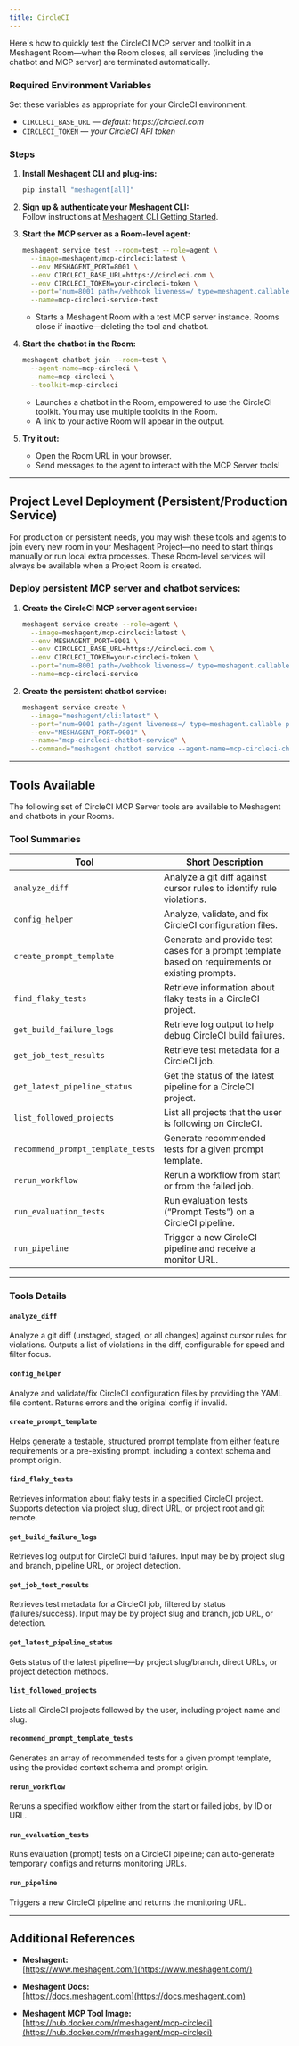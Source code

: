 ```yaml
---
title: CircleCI
---
```



Here's how to quickly test the CircleCI MCP server and toolkit in a Meshagent Room—when the Room closes, all services (including the chatbot and MCP server) are terminated automatically.

### Required Environment Variables

Set these variables as appropriate for your CircleCI environment:
- `CIRCLECI_BASE_URL` — _default: https://circleci.com_
- `CIRCLECI_TOKEN` — _your CircleCI API token_

### Steps

1. **Install Meshagent CLI and plug-ins:**
    ```bash
    pip install "meshagent[all]"
    ```
2. **Sign up & authenticate your Meshagent CLI:**  
   Follow instructions at [Meshagent CLI Getting Started](https://docs.meshagent.com/cli/getting_started).

3. **Start the MCP server as a Room-level agent:**
    ```bash
    meshagent service test --room=test --role=agent \
      --image=meshagent/mcp-circleci:latest \
      --env MESHAGENT_PORT=8001 \
      --env CIRCLECI_BASE_URL=https://circleci.com \
      --env CIRCLECI_TOKEN=your-circleci-token \
      --port="num=8001 path=/webhook liveness=/ type=meshagent.callable" \
      --name=mcp-circleci-service-test
    ```
    - Starts a Meshagent Room with a test MCP server instance. Rooms close if inactive—deleting the tool and chatbot.

4. **Start the chatbot in the Room:**
    ```bash
    meshagent chatbot join --room=test \
      --agent-name=mcp-circleci \
      --name=mcp-circleci \
      --toolkit=mcp-circleci
    ```
    - Launches a chatbot in the Room, empowered to use the CircleCI toolkit. You may use multiple toolkits in the Room.
    - A link to your active Room will appear in the output.

5. **Try it out:**
    - Open the Room URL in your browser.
    - Send messages to the agent to interact with the MCP Server tools!

---

## Project Level Deployment (Persistent/Production Service)

For production or persistent needs, you may wish these tools and agents to join every new room in your Meshagent Project—no need to start things manually or run local extra processes. These Room-level services will always be available when a Project Room is created.

### Deploy persistent MCP server and chatbot services:

1. **Create the CircleCI MCP server agent service:**
    ```bash
    meshagent service create --role=agent \
      --image=meshagent/mcp-circleci:latest \
      --env MESHAGENT_PORT=8001 \
      --env CIRCLECI_BASE_URL=https://circleci.com \
      --env CIRCLECI_TOKEN=your-circleci-token \
      --port="num=8001 path=/webhook liveness=/ type=meshagent.callable" \
      --name=mcp-circleci-service
    ```

2. **Create the persistent chatbot service:**
    ```bash
    meshagent service create \
      --image="meshagent/cli:latest" \
      --port="num=9001 path=/agent liveness=/ type=meshagent.callable participant_name=mcp-circleci-chatbot" \
      --env="MESHAGENT_PORT=9001" \
      --name="mcp-circleci-chatbot-service" \
      --command="meshagent chatbot service --agent-name=mcp-circleci-chatbot --toolkit=mcp-circleci"
    ```

---

## Tools Available

The following set of CircleCI MCP Server tools are available to Meshagent and chatbots in your Rooms.

### Tool Summaries

| Tool                        | Short Description                                                                                                        |
|-----------------------------|--------------------------------------------------------------------------------------------------------------------------|
| `analyze_diff`              | Analyze a git diff against cursor rules to identify rule violations.                                                     |
| `config_helper`             | Analyze, validate, and fix CircleCI configuration files.                                                                |
| `create_prompt_template`    | Generate and provide test cases for a prompt template based on requirements or existing prompts.                         |
| `find_flaky_tests`          | Retrieve information about flaky tests in a CircleCI project.                                                            |
| `get_build_failure_logs`    | Retrieve log output to help debug CircleCI build failures.                                                               |
| `get_job_test_results`      | Retrieve test metadata for a CircleCI job.                                                                               |
| `get_latest_pipeline_status`| Get the status of the latest pipeline for a CircleCI project.                                                            |
| `list_followed_projects`    | List all projects that the user is following on CircleCI.                                                                |
| `recommend_prompt_template_tests` | Generate recommended tests for a given prompt template.                                                          |
| `rerun_workflow`            | Rerun a workflow from start or from the failed job.                                                                      |
| `run_evaluation_tests`      | Run evaluation tests (“Prompt Tests”) on a CircleCI pipeline.                                                            |
| `run_pipeline`              | Trigger a new CircleCI pipeline and receive a monitor URL.                                                               |

---

### Tools Details

#### **`analyze_diff`**
Analyze a git diff (unstaged, staged, or all changes) against cursor rules for violations. Outputs a list of violations in the diff, configurable for speed and filter focus.

#### **`config_helper`**
Analyze and validate/fix CircleCI configuration files by providing the YAML file content. Returns errors and the original config if invalid.

#### **`create_prompt_template`**
Helps generate a testable, structured prompt template from either feature requirements or a pre-existing prompt, including a context schema and prompt origin.

#### **`find_flaky_tests`**
Retrieves information about flaky tests in a specified CircleCI project. Supports detection via project slug, direct URL, or project root and git remote.

#### **`get_build_failure_logs`**
Retrieves log output for CircleCI build failures. Input may be by project slug and branch, pipeline URL, or project detection.

#### **`get_job_test_results`**
Retrieves test metadata for a CircleCI job, filtered by status (failures/success). Input may be by project slug and branch, job URL, or detection.

#### **`get_latest_pipeline_status`**
Gets status of the latest pipeline—by project slug/branch, direct URLs, or project detection methods.

#### **`list_followed_projects`**
Lists all CircleCI projects followed by the user, including project name and slug.

#### **`recommend_prompt_template_tests`**
Generates an array of recommended tests for a given prompt template, using the provided context schema and prompt origin.

#### **`rerun_workflow`**
Reruns a specified workflow either from the start or failed jobs, by ID or URL.

#### **`run_evaluation_tests`**
Runs evaluation (prompt) tests on a CircleCI pipeline; can auto-generate temporary configs and returns monitoring URLs.

#### **`run_pipeline`**
Triggers a new CircleCI pipeline and returns the monitoring URL.

---

## Additional References

- **Meshagent:**  
  [https://www.meshagent.com/](https://www.meshagent.com/)

- **Meshagent Docs:**  
  [https://docs.meshagent.com](https://docs.meshagent.com)

- **Meshagent MCP Tool Image:**  
  [https://hub.docker.com/r/meshagent/mcp-circleci](https://hub.docker.com/r/meshagent/mcp-circleci)